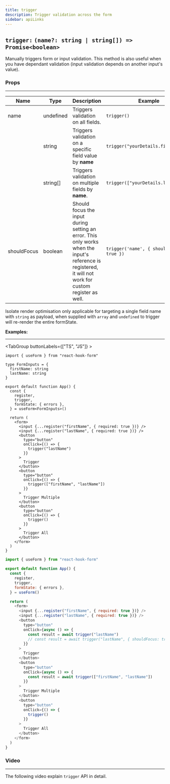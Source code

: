 ```yaml
---
title: trigger
description: Trigger validation across the form
sidebar: apiLinks
---
```


## `trigger:` <TypeText>`(name?: string | string[]) => Promise<boolean>`</TypeText>

Manually triggers form or input validation. This method is also useful when you have dependant validation (input validation depends on another input's value).

### Props

---

| Name        | Type                           | Description                                                                                                                                             | Example                                  |
| ----------- | ------------------------------ | ------------------------------------------------------------------------------------------------------------------------------------------------------- | ---------------------------------------- |
| name        | <TypeText>undefined</TypeText> | Triggers validation on all fields.                                                                                                                      | `trigger()`                              |
|             | <TypeText>string</TypeText>    | Triggers validation on a specific field value by **name**                                                                                               | `trigger("yourDetails.firstName")`       |
|             | <TypeText>string[]</TypeText>  | Triggers validation on multiple fields by **name**.                                                                                                     | `trigger(["yourDetails.lastName"])`      |
| shouldFocus | <TypeText>boolean</TypeText>   | Should focus the input during setting an error. This only works when the input's reference is registered, it will not work for custom register as well. | `trigger('name', { shouldFocus: true })` |

<Admonition type="important" title="Rules">

Isolate render optimisation only applicable for targeting a single field name with `string` as payload, when supplied with `array` and `undefined` to trigger will re-render the entire formState.

</Admonition>

**Examples:**

---

<TabGroup buttonLabels={["TS", "JS"]} >

```tsx copy sandbox="https://codesandbox.io/s/react-hook-form-v6-ts-triggervalidation-forked-xs7hl"
import { useForm } from "react-hook-form"

type FormInputs = {
  firstName: string
  lastName: string
}

export default function App() {
  const {
    register,
    trigger,
    formState: { errors },
  } = useForm<FormInputs>()

  return (
    <form>
      <input {...register("firstName", { required: true })} />
      <input {...register("lastName", { required: true })} />
      <button
        type="button"
        onClick={() => {
          trigger("lastName")
        }}
      >
        Trigger
      </button>
      <button
        type="button"
        onClick={() => {
          trigger(["firstName", "lastName"])
        }}
      >
        Trigger Multiple
      </button>
      <button
        type="button"
        onClick={() => {
          trigger()
        }}
      >
        Trigger All
      </button>
    </form>
  )
}
```

```javascript copy sandbox="https://codesandbox.io/s/react-hook-form-v6-triggervalidation-forked-8w9tn"
import { useForm } from "react-hook-form"

export default function App() {
  const {
    register,
    trigger,
    formState: { errors },
  } = useForm()

  return (
    <form>
      <input {...register("firstName", { required: true })} />
      <input {...register("lastName", { required: true })} />
      <button
        type="button"
        onClick={async () => {
          const result = await trigger("lastName")
          // const result = await trigger("lastName", { shouldFocus: true }); allowed to focus input
        }}
      >
        Trigger
      </button>
      <button
        type="button"
        onClick={async () => {
          const result = await trigger(["firstName", "lastName"])
        }}
      >
        Trigger Multiple
      </button>
      <button
        type="button"
        onClick={() => {
          trigger()
        }}
      >
        Trigger All
      </button>
    </form>
  )
}
```

</TabGroup>

### Video

---

The following video explain `trigger` API in detail.

<YouTube youTubeId="-bcyJCDjksE" />
